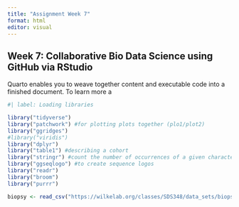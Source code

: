 ```yaml
---
title: "Assignment Week 7"
format: html
editor: visual
---
```


## Week 7: Collaborative Bio Data Science using GitHub via RStudio

Quarto enables you to weave together content and executable code into a finished document. To learn more a

```r
#| label: Loading libraries

library("tidyverse")
library("patchwork") #for plotting plots together (plo1/plot2)
library("ggridges")
#library("viridis")
library("dplyr")
library("table1") #describing a cohort
library("stringr") #count the number of occurrences of a given character in a string
library("ggseqlogo") #to create sequence logos
library("readr")
library("broom")
library("purrr")
```

```r
biopsy <- read_csv("https://wilkelab.org/classes/SDS348/data_sets/biopsy.csv")
```

